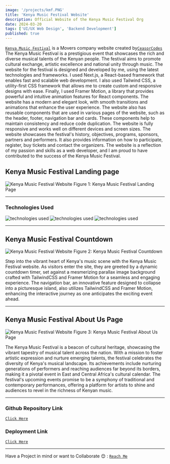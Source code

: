 ```yaml
---
image: '/projects/kmf.PNG'
title: 'Kenya Music Festival Website'
description: Official Website of the Kenya Music Festival Org
date: 2024-03-20
tags: ['UI/UX Web Design', 'Backend Development']
published: true
---
```


[`Kenya Music Festival`](https://kenyamusicfestival.com/) is a Movers company website created by[`CeasorCodes`](https://ceasorcodes.vercel.app/)
The Kenya Music Festival is a prestigious event that showcases the
rich and diverse musical talents of the Kenyan people. The
festival aims to promote cultural exchange, artistic excellence
and national unity through music. The website for the festival is
designed and developed by me, using the latest technologies and
frameworks. I used Next.js, a React-based framework that enables
fast and scalable web development. I also used Tailwind CSS, a
utility-first CSS framework that allows me to create custom and
responsive designs with ease. Finally, I used Framer Motion, a
library that provides powerful and intuitive animation features
for React components. The website has a modern and elegant look,
with smooth transitions and animations that enhance the user
experience. The website also has reusable components that are used
in various pages of the website, such as the header, footer,
navigation bar and cards. These components help to maintain
consistency and reduce code duplication. The website is fully
responsive and works well on different devices and screen sizes.
The website showcases the festival's history, objectives,
programs, sponsors, partners and performers. It also provides
information on how to participate, register, buy tickets and
contact the organizers. The website is a reflection of my passion
and skills as a web developer, and I am proud to have contributed
to the success of the Kenya Music Festival.

## Kenya Music Festival Landing page

<img
  src="/projects/kmf.PNG"
  alt="Kenya Music Festival Website"
  className=" w-full h-56 rounded-xl"
/>
<span className="mix-blend-plus-lighter text-zinc-200/80">
  Figure 1: Kenya Music Festival Landing Page
</span>

---

### Technologies Used

<div className="flex flex-row gap-12">
  <img
    src="/technologies/nextjs-fill.svg"
    alt="technologies used"
    className=" h-16 w-16 rounded-full"
  />
  <img
    src="/technologies/tailwindcss.svg"
    alt="technologies used"
    className=" h-16 w-16 rounded-full"
  />
  <img
    src="/technologies/framer-motion.svg"
    alt="technologies used"
    className=" h-16 w-16 rounded-full"
  />
</div>

---

## Kenya Music Festival Countdown

<img
  src="/projects/kmf2.PNG"
  alt="Kenya Music Festival Website"
  className=" w-full h-56 rounded-xl"
/>
<span className="mix-blend-plus-lighter text-zinc-200/80">
  Figure 2: Kenya Music Festival Countdown
</span>

Step into the vibrant heart of Kenya's music scene with the Kenya Music Festival website. As visitors enter the site, they are greeted by a dynamic countdown timer, set against a mesmerizing parallax image background crafted with TailwindCSS and Framer Motion for a seamless and engaging experience.
The navigation bar, an innovative feature designed to collapse into a picturesque island, also utilizes TailwindCSS and Framer Motion, enhancing the interactive journey as one anticipates the exciting event ahead.

---

## Kenya Music Festival About Us Page

<img
  src="/projects/kmf3.PNG"
  alt="Kenya Music Festival Website"
  className=" w-full h-56 rounded-xl border border-black dark:border-white"
/>
<span className="mix-blend-plus-lighter text-zinc-200/80">
  Figure 3: Kenya Music Festival About Us Page
</span>

The Kenya Music Festival is a beacon of cultural heritage, showcasing the vibrant tapestry of musical talent across the nation. With a mission to foster artistic expression and nurture emerging talents, the festival celebrates the diversity of Kenya's musical landscape.
Its achievements include nurturing generations of performers and reaching audiences far beyond its borders, making it a pivotal event in East and Central Africa's cultural calendar.
The festival's upcoming events promise to be a symphony of traditional and contemporary performances, offering a platform for artists to shine and audiences to revel in the richness of Kenyan music.

---

### Github Repository Link

[`Click Here`](https://github.com/Ceasor7/KMF2.0)

### Deployment Link

[`Click Here`](https://kenyamusicfestival.com/)

---

Have a Project in mind or want to Collaborate 😊 : [`Reach Me`](https://joseph-gateru.vercel.app/contact)

